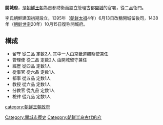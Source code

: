 '''開城府'''，是[[朝鮮王朝|朝鮮王朝]]為首都防衛而設立管理古都[[開城|開城]]的官署，從二品衙門。

李氏朝鮮建国初期設立，1395年（[[朝鲜太祖|朝鲜太祖]]4年）6月13日改稱開城留後司，1438年（[[朝鲜世宗|朝鲜世宗]]20年）10月15日復称開城府。

==構成==
*留守 從二品 定数2人 其中一人由京畿道觀察使兼任
*管理使 從二品 定数2人 由開城留守兼任
*經歷 從四品 定数1人
*從事官 從六品 定数1人
*都事 從五品 定数1人
*教授 從六品 定数1人
*分教官 從九品 定数1人
*檢律 從九品 定数1人
{{朝鮮王朝官制}}
[[category:朝鲜王朝政府|category:朝鲜王朝政府]]
[[Category:開城市歷史|Category:開城市歷史]]
[[Category:朝鲜半岛古代的府|Category:朝鲜半岛古代的府]]